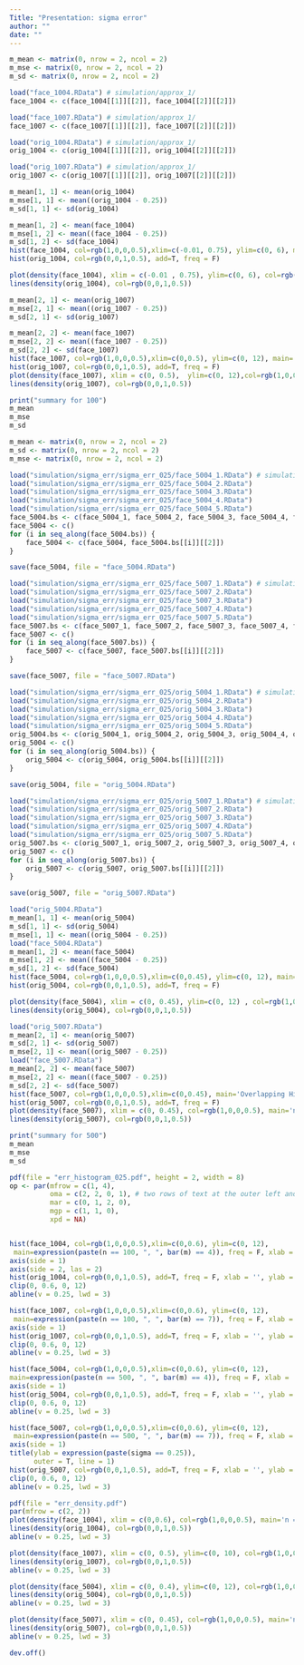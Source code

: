 ```yaml
---
Title: "Presentation: sigma error"
author: ""
date: ""
---
```


```r
m_mean <- matrix(0, nrow = 2, ncol = 2)
m_mse <- matrix(0, nrow = 2, ncol = 2)
m_sd <- matrix(0, nrow = 2, ncol = 2)
```

```r
load("face_1004.RData") # simulation/approx_1/
face_1004 <- c(face_1004[[1]][[2]], face_1004[[2]][[2]])

load("face_1007.RData") # simulation/approx_1/
face_1007 <- c(face_1007[[1]][[2]], face_1007[[2]][[2]])

load("orig_1004.RData") # simulation/approx_1/
orig_1004 <- c(orig_1004[[1]][[2]], orig_1004[[2]][[2]])

load("orig_1007.RData") # simulation/approx_1/
orig_1007 <- c(orig_1007[[1]][[2]], orig_1007[[2]][[2]])

```

```r
m_mean[1, 1] <- mean(orig_1004)
m_mse[1, 1] <- mean((orig_1004 - 0.25))
m_sd[1, 1] <- sd(orig_1004)

m_mean[1, 2] <- mean(face_1004)
m_mse[1, 2] <- mean((face_1004 - 0.25))
m_sd[1, 2] <- sd(face_1004)
hist(face_1004, col=rgb(1,0,0,0.5),xlim=c(-0.01, 0.75), ylim=c(0, 6), main='Overlapping Histogram', freq = F)
hist(orig_1004, col=rgb(0,0,1,0.5), add=T, freq = F)

plot(density(face_1004), xlim = c(-0.01 , 0.75), ylim=c(0, 6), col=rgb(1,0,0,0.5), main='n = 100, m = 4')
lines(density(orig_1004), col=rgb(0,0,1,0.5))
```
```r
m_mean[2, 1] <- mean(orig_1007)
m_mse[2, 1] <- mean((orig_1007 - 0.25))
m_sd[2, 1] <- sd(orig_1007)

m_mean[2, 2] <- mean(face_1007)
m_mse[2, 2] <- mean((face_1007 - 0.25))
m_sd[2, 2] <- sd(face_1007)
hist(face_1007, col=rgb(1,0,0,0.5),xlim=c(0,0.5), ylim=c(0, 12), main='Overlapping Histogram', freq = F)
hist(orig_1007, col=rgb(0,0,1,0.5), add=T, freq = F)
plot(density(face_1007), xlim = c(0, 0.5),  ylim=c(0, 12),col=rgb(1,0,0,0.5), main='n = 100, m = 7')
lines(density(orig_1007), col=rgb(0,0,1,0.5))
```
```r
print("summary for 100")
m_mean
m_mse
m_sd
```


```r
m_mean <- matrix(0, nrow = 2, ncol = 2)
m_sd <- matrix(0, nrow = 2, ncol = 2)
m_mse <- matrix(0, nrow = 2, ncol = 2)
```

```r
load("simulation/sigma_err/sigma_err_025/face_5004_1.RData") # simulation/sigma_err/sigma_err_025
load("simulation/sigma_err/sigma_err_025/face_5004_2.RData")
load("simulation/sigma_err/sigma_err_025/face_5004_3.RData")
load("simulation/sigma_err/sigma_err_025/face_5004_4.RData")
load("simulation/sigma_err/sigma_err_025/face_5004_5.RData")
face_5004.bs <- c(face_5004_1, face_5004_2, face_5004_3, face_5004_4, face_5004_5)
face_5004 <- c()
for (i in seq_along(face_5004.bs)) {
    face_5004 <- c(face_5004, face_5004.bs[[i]][[2]])
}

save(face_5004, file = "face_5004.RData")
```
```r
load("simulation/sigma_err/sigma_err_025/face_5007_1.RData") # simulation/approx_1/
load("simulation/sigma_err/sigma_err_025/face_5007_2.RData")
load("simulation/sigma_err/sigma_err_025/face_5007_3.RData")
load("simulation/sigma_err/sigma_err_025/face_5007_4.RData")
load("simulation/sigma_err/sigma_err_025/face_5007_5.RData")
face_5007.bs <- c(face_5007_1, face_5007_2, face_5007_3, face_5007_4, face_5007_5)
face_5007 <- c()
for (i in seq_along(face_5007.bs)) {
    face_5007 <- c(face_5007, face_5007.bs[[i]][[2]])
}

save(face_5007, file = "face_5007.RData")
```

```r
load("simulation/sigma_err/sigma_err_025/orig_5004_1.RData") # simulation/approx_1/
load("simulation/sigma_err/sigma_err_025/orig_5004_2.RData")
load("simulation/sigma_err/sigma_err_025/orig_5004_3.RData")
load("simulation/sigma_err/sigma_err_025/orig_5004_4.RData")
load("simulation/sigma_err/sigma_err_025/orig_5004_5.RData")
orig_5004.bs <- c(orig_5004_1, orig_5004_2, orig_5004_3, orig_5004_4, orig_5004_5)
orig_5004 <- c()
for (i in seq_along(orig_5004.bs)) {
    orig_5004 <- c(orig_5004, orig_5004.bs[[i]][[2]])
}

save(orig_5004, file = "orig_5004.RData")
```
```r
load("simulation/sigma_err/sigma_err_025/orig_5007_1.RData") # simulation/approx_1/
load("simulation/sigma_err/sigma_err_025/orig_5007_2.RData")
load("simulation/sigma_err/sigma_err_025/orig_5007_3.RData")
load("simulation/sigma_err/sigma_err_025/orig_5007_4.RData")
load("simulation/sigma_err/sigma_err_025/orig_5007_5.RData")
orig_5007.bs <- c(orig_5007_1, orig_5007_2, orig_5007_3, orig_5007_4, orig_5007_5)
orig_5007 <- c()
for (i in seq_along(orig_5007.bs)) {
    orig_5007 <- c(orig_5007, orig_5007.bs[[i]][[2]])
}

save(orig_5007, file = "orig_5007.RData")
```
```r
load("orig_5004.RData")
m_mean[1, 1] <- mean(orig_5004)
m_sd[1, 1] <- sd(orig_5004)
m_mse[1, 1] <- mean((orig_5004 - 0.25))
load("face_5004.RData")
m_mean[1, 2] <- mean(face_5004)
m_mse[1, 2] <- mean((face_5004 - 0.25))
m_sd[1, 2] <- sd(face_5004)
hist(face_5004, col=rgb(1,0,0,0.5),xlim=c(0,0.45), ylim=c(0, 12), main='Overlapping Histogram', freq = F)
hist(orig_5004, col=rgb(0,0,1,0.5), add=T, freq = F)

plot(density(face_5004), xlim = c(0, 0.45), ylim=c(0, 12) , col=rgb(1,0,0,0.5), main='n = 500, m = 4')
lines(density(orig_5004), col=rgb(0,0,1,0.5))
```
```r
load("orig_5007.RData")
m_mean[2, 1] <- mean(orig_5007)
m_sd[2, 1] <- sd(orig_5007)
m_mse[2, 1] <- mean((orig_5007 - 0.25))
load("face_5007.RData")
m_mean[2, 2] <- mean(face_5007)
m_mse[2, 2] <- mean((face_5007 - 0.25))
m_sd[2, 2] <- sd(face_5007)
hist(face_5007, col=rgb(1,0,0,0.5),xlim=c(0,0.45), main='Overlapping Histogram', freq = F)
hist(orig_5007, col=rgb(0,0,1,0.5), add=T, freq = F)
plot(density(face_5007), xlim = c(0, 0.45), col=rgb(1,0,0,0.5), main='n = 500, m = 7')
lines(density(orig_5007), col=rgb(0,0,1,0.5))
```
```r
print("summary for 500")
m_mean
m_mse
m_sd
```

```r
pdf(file = "err_histogram_025.pdf", height = 2, width = 8)
op <- par(mfrow = c(1, 4),
          oma = c(2, 2, 0, 1), # two rows of text at the outer left and bottom margin
          mar = c(0, 1, 2, 0),
          mgp = c(1, 1, 0),
          xpd = NA)


hist(face_1004, col=rgb(1,0,0,0.5),xlim=c(0,0.6), ylim=c(0, 12),
 main=expression(paste(n == 100, ", ", bar(m) == 4)), freq = F, xlab = '', ylab = '', axes = FALSE)
axis(side = 1)
axis(side = 2, las = 2)
hist(orig_1004, col=rgb(0,0,1,0.5), add=T, freq = F, xlab = '', ylab = '')
clip(0, 0.6, 0, 12)
abline(v = 0.25, lwd = 3)

hist(face_1007, col=rgb(1,0,0,0.5),xlim=c(0,0.6), ylim=c(0, 12),
 main=expression(paste(n == 100, ", ", bar(m) == 7)), freq = F, xlab = '', ylab = '', axes = FALSE)
axis(side = 1)
hist(orig_1007, col=rgb(0,0,1,0.5), add=T, freq = F, xlab = '', ylab = '')
clip(0, 0.6, 0, 12)
abline(v = 0.25, lwd = 3)

hist(face_5004, col=rgb(1,0,0,0.5),xlim=c(0,0.6), ylim=c(0, 12), 
main=expression(paste(n == 500, ", ", bar(m) == 4)), freq = F, xlab = '', ylab = '', axes = FALSE)
axis(side = 1)
hist(orig_5004, col=rgb(0,0,1,0.5), add=T, freq = F, xlab = '', ylab = '')
clip(0, 0.6, 0, 12)
abline(v = 0.25, lwd = 3)

hist(face_5007, col=rgb(1,0,0,0.5),xlim=c(0,0.6), ylim=c(0, 12),
 main=expression(paste(n == 500, ", ", bar(m) == 7)), freq = F, xlab = '', ylab = '', axes = FALSE)
axis(side = 1)
title(ylab = expression(paste(sigma == 0.25)),
      outer = T, line = 1)
hist(orig_5007, col=rgb(0,0,1,0.5), add=T, freq = F, xlab = '', ylab = '')
clip(0, 0.6, 0, 12)
abline(v = 0.25, lwd = 3)

pdf(file = "err_density.pdf")
par(mfrow = c(2, 2))
plot(density(face_1004), xlim = c(0,0.6), col=rgb(1,0,0,0.5), main='n = 100, m = 4')
lines(density(orig_1004), col=rgb(0,0,1,0.5))
abline(v = 0.25, lwd = 3)

plot(density(face_1007), xlim = c(0, 0.5), ylim=c(0, 10), col=rgb(1,0,0,0.5), main='n = 100, m = 7')
lines(density(orig_1007), col=rgb(0,0,1,0.5))
abline(v = 0.25, lwd = 3)

plot(density(face_5004), xlim = c(0, 0.4), ylim=c(0, 12), col=rgb(1,0,0,0.5), main='n = 500, m = 4')
lines(density(orig_5004), col=rgb(0,0,1,0.5))
abline(v = 0.25, lwd = 3)

plot(density(face_5007), xlim = c(0, 0.45), col=rgb(1,0,0,0.5), main='n = 500, m = 7')
lines(density(orig_5007), col=rgb(0,0,1,0.5))
abline(v = 0.25, lwd = 3)

dev.off()
```

